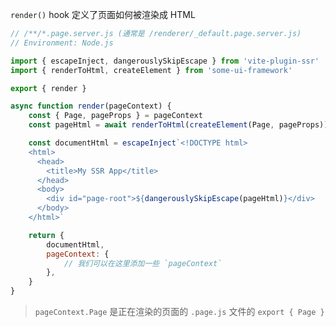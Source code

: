 `render()` hook 定义了页面如何被渲染成 HTML

```js
// /**/*.page.server.js (通常是 /renderer/_default.page.server.js)
// Environment: Node.js

import { escapeInject, dangerouslySkipEscape } from 'vite-plugin-ssr'
import { renderToHtml, createElement } from 'some-ui-framework'

export { render }

async function render(pageContext) {
	const { Page, pageProps } = pageContext
	const pageHtml = await renderToHtml(createElement(Page, pageProps))

	const documentHtml = escapeInject`<!DOCTYPE html>
    <html>
      <head>
        <title>My SSR App</title>
      </head>
      <body>
        <div id="page-root">${dangerouslySkipEscape(pageHtml)}</div>
      </body>
    </html>`

	return {
		documentHtml,
		pageContext: {
			// 我们可以在这里添加一些 `pageContext`
		},
	}
}
```

> `pageContext.Page` 是正在渲染的页面的 `.page.js` 文件的 `export { Page }`
